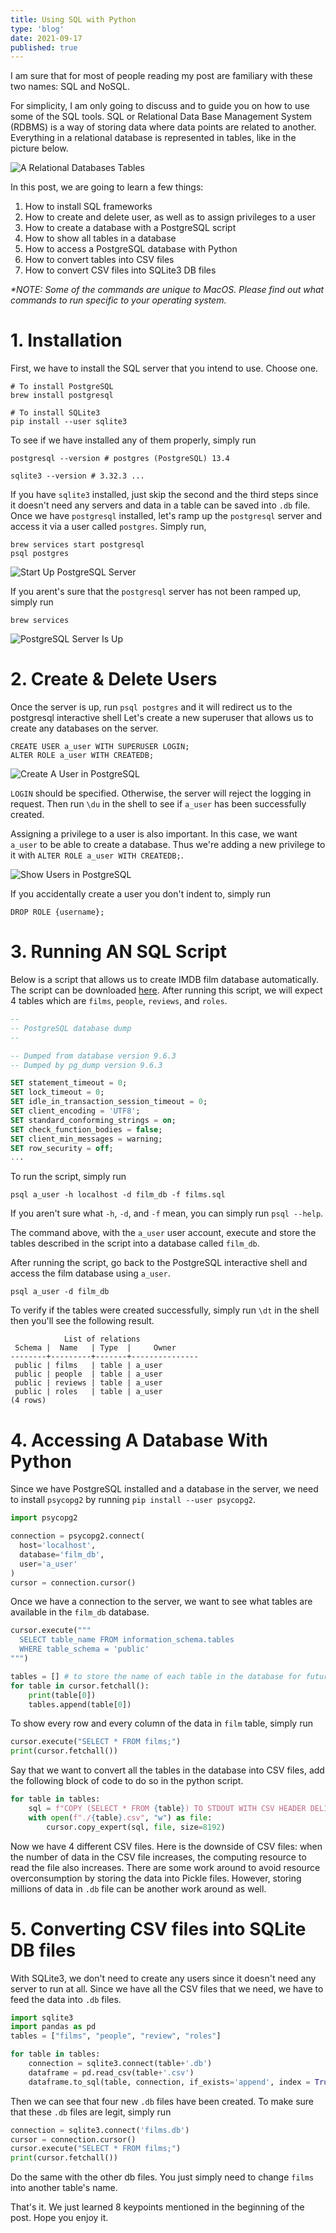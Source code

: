 ```yaml
---
title: Using SQL with Python
type: 'blog'
date: 2021-09-17
published: true
---
```


I am sure that for most of people reading my post are familiary with these two names: SQL and NoSQL.

For simplicity, I am only going to discuss and to guide you on how to use some of the SQL tools.
SQL or Relational Data Base Management System (RDBMS) is a way of storing data where data points are related to another.
Everything in a relational database is represented in tables, like in the picture below.

![A Relational Databases Tables](./tables.png)

In this post, we are going to learn a few things:

1. How to install SQL frameworks
2. How to create and delete user, as well as to assign privileges to a user
3. How to create a database with a PostgreSQL script
4. How to show all tables in a database
5. How to access a PostgreSQL database with Python
6. How to convert tables into CSV files
7. How to convert CSV files into SQLite3 DB files

<i>
  *NOTE: Some of the commands are unique to MacOS. Please find out what commands
  to run specific to your operating system.
</i>

# 1. Installation

First, we have to install the SQL server that you intend to use. Choose one.

```bash:title=Terminal
# To install PostgreSQL
brew install postgresql

# To install SQLite3
pip install --user sqlite3
```

To see if we have installed any of them properly, simply run

```bash:title=Terminal
postgresql --version # postgres (PostgreSQL) 13.4

sqlite3 --version # 3.32.3 ...
```

If you have `sqlite3` installed, just skip the second and the third steps since it doesn't need any servers and data in a table can be saved into `.db` file.
Once we have `postgresql` installed, let's ramp up the `postgresql` server and access it via a user called `postgres`. Simply run,

```bash:title=Terminal
brew services start postgresql
psql postgres
```

![Start Up PostgreSQL Server](./ramp-up-server.png)

If you arent's sure that the `postgresql` server has not been ramped up, simply run

```bash:title=Terminal
brew services
```

![PostgreSQL Server Is Up](./verify-server.png)

# 2. Create & Delete Users

Once the server is up, run `psql postgres` and it will redirect us to the postgresql interactive shell
Let's create a new superuser that allows us to create any databases on the server.

```sql:title=plsq-shell
CREATE USER a_user WITH SUPERUSER LOGIN;
ALTER ROLE a_user WITH CREATEDB;
```

![Create A User in PostgreSQL](./create-user.png)

`LOGIN` should be specified. Otherwise, the server will reject the logging in request.
Then run `\du` in the shell to see if `a_user` has been successfully created.

Assigning a privilege to a user is also important.
In this case, we want `a_user` to be able to create a database.
Thus we're adding a new privilege to it with `ALTER ROLE a_user WITH CREATEDB;`.

![Show Users in PostgreSQL](./check-user.png)

If you accidentally create a user you don't indent to, simply run

```sql:title=plsq-shell
DROP ROLE {username};
```

# 3. Running AN SQL Script

Below is a script that allows us to create IMDB film database automatically.
The script can be downloaded <a href="./script.sql">here</a>.
After running this script, we will expect 4 tables which are `films`, `people`, `reviews`, and `roles`.

```sql:title=script.sql
--
-- PostgreSQL database dump
--

-- Dumped from database version 9.6.3
-- Dumped by pg_dump version 9.6.3

SET statement_timeout = 0;
SET lock_timeout = 0;
SET idle_in_transaction_session_timeout = 0;
SET client_encoding = 'UTF8';
SET standard_conforming_strings = on;
SET check_function_bodies = false;
SET client_min_messages = warning;
SET row_security = off;
...
```

To run the script, simply run

```bash:title=Terminal
psql a_user -h localhost -d film_db -f films.sql
```

If you aren't sure what `-h`, `-d`, and `-f` mean, you can simply run `psql --help`.

The command above, with the `a_user` user account, execute and store the tables described in the script into a database called `film_db`.

After running the script, go back to the PostgreSQL interactive shell and access the film database using `a_user`.

```bash:title=Terminal
psql a_user -d film_db
```

To verify if the tables were created successfully, simply run `\dt` in the shell then you'll see the following result.

```sql:title=PostgreSQL Interactive Shell
            List of relations
 Schema |  Name   | Type  |     Owner
--------+---------+-------+---------------
 public | films   | table | a_user
 public | people  | table | a_user
 public | reviews | table | a_user
 public | roles   | table | a_user
(4 rows)
```

# 4. Accessing A Database With Python

Since we have PostgreSQL installed and a database in the server, we need to install `psycopg2` by running `pip install --user psycopg2`.

```python:title=database.py
import psycopg2

connection = psycopg2.connect(
  host='localhost',
  database='film_db',
  user='a_user'
)
cursor = connection.cursor()
```

Once we have a connection to the server, we want to see what tables are available in the `film_db` database.

```python:title=database.py
cursor.execute("""
  SELECT table_name FROM information_schema.tables
  WHERE table_schema = 'public'
""")

tables = [] # to store the name of each table in the database for future use
for table in cursor.fetchall():
    print(table[0])
    tables.append(table[0])
```

To show every row and every column of the data in `film` table, simply run

```python:title=database.py
cursor.execute("SELECT * FROM films;")
print(cursor.fetchall())
```

Say that we want to convert all the tables in the database into CSV files, add the following block of code to do so in the python script.

```python:title=database.py
for table in tables:
    sql = f"COPY (SELECT * FROM {table}) TO STDOUT WITH CSV HEADER DELIMITER ','"
    with open(f"./{table}.csv", "w") as file:
        cursor.copy_expert(sql, file, size=8192)
```

Now we have 4 different CSV files.
Here is the downside of CSV files: when the number of data in the CSV file increases, the computing resource to read the file also increases.
There are some work around to avoid resource overconsumption by storing the data into Pickle files.
However, storing millions of data in `.db` file can be another work around as well.

# 5. Converting CSV files into SQLite DB files

With SQLite3, we don't need to create any users since it doesn't need any server to run at all.
Since we have all the CSV files that we need, we have to feed the data into `.db` files.

```python:title=convert-csv-to-sqlitedb.py
import sqlite3
import pandas as pd
tables = ["films", "people", "review", "roles"]

for table in tables:
    connection = sqlite3.connect(table+'.db')
    dataframe = pd.read_csv(table+'.csv')
    dataframe.to_sql(table, connection, if_exists='append', index = True)
```

Then we can see that four new `.db` files have been created. To make sure that these `.db` files are legit, simply run

```python:title=test-if-db-files-are-legit.py
connection = sqlite3.connect('films.db')
cursor = connection.cursor()
cursor.execute("SELECT * FROM films;")
print(cursor.fetchall())
```

Do the same with the other db files. You just simply need to change `films` into another table's name.

That's it. We just learned 8 keypoints mentioned in the beginning of the post. Hope you enjoy it.
